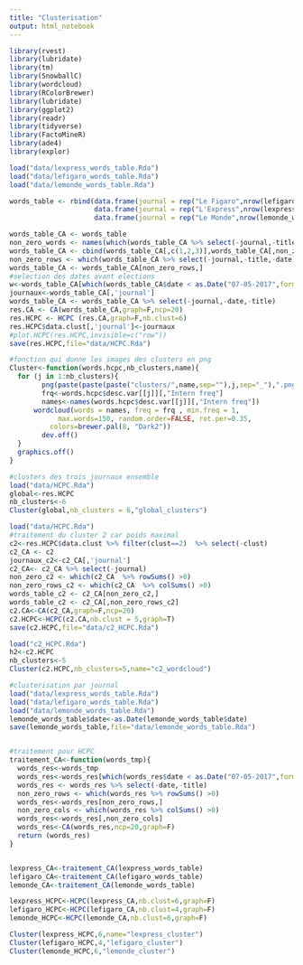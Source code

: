 ```yaml
---
title: "Clusterisation"
output: html_notebook
---
```


```r
library(rvest)
library(lubridate)
library(tm)
library(SnowballC)
library(wordcloud)
library(RColorBrewer)
library(lubridate)
library(ggplot2)
library(readr)
library(tidyverse)
library(FactoMineR)
library(ade4)
library(explor)
```


```r
load("data/lexpress_words_table.Rda")
load("data/lefigaro_words_table.Rda")
load("data/lemonde_words_table.Rda")

words_table <- rbind(data.frame(journal = rep("Le Figaro",nrow(lefigaro_words_table)),lefigaro_words_table),
                     data.frame(journal = rep("L'Express",nrow(lexpress_words_table)),lexpress_words_table),
                     data.frame(journal = rep("Le Monde",nrow(lemonde_words_table)),lemonde_words_table))

words_table_CA <- words_table 
non_zero_words <- names(which(words_table_CA %>% select(-journal,-title,-date) %>% colSums() >0))
words_table_CA <- cbind(words_table_CA[,c(1,2,3)],words_table_CA[,non_zero_words])
non_zero_rows <- which(words_table_CA %>% select(-journal,-title,-date) %>% rowSums() >0)
words_table_CA <- words_table_CA[non_zero_rows,]
#selection des dates avant elections
w<-words_table_CA[which(words_table_CA$date < as.Date("07-05-2017",format="%d-%m-%Y")),]
journaux<-words_table_CA[,'journal']
words_table_CA <- words_table_CA %>% select(-journal,-date,-title)
res.CA <- CA(words_table_CA,graph=F,ncp=20)
res.HCPC <- HCPC (res.CA,graph=F,nb.clust=6)
res.HCPC$data.clust[,'journal']<-journaux
#plot.HCPC(res.HCPC,invisible=c("row"))
save(res.HCPC,file="data/HCPC.Rda")

#fonction qui donne les images des clusters en png
Cluster<-function(words.hcpc,nb_clusters,name){
  for (j in 1:nb_clusters){
        png(paste(paste(paste("clusters/",name,sep=""),j,sep="_"),".png",sep=""),    width=6, height=6, units="in", res=150)
        frq<-words.hcpc$desc.var[[j]][,"Intern freq"]
        names<-names(words.hcpc$desc.var[[j]][,"Intern freq"])
      wordcloud(words = names, freq = frq , min.freq = 1,
            max.words=150, random.order=FALSE, rot.per=0.35, 
          colors=brewer.pal(8, "Dark2"))
        dev.off()
  }
  graphics.off()
}

```


```r
#clusters des trois journaux ensemble
load("data/HCPC.Rda")
global<-res.HCPC
nb_clusters<-6
Cluster(global,nb_clusters = 6,"global_clusters")

```


```r
load("data/HCPC.Rda")
#traitement du cluster 2 car poids maximal
c2<-res.HCPC$data.clust %>% filter(clust==2)  %>% select(-clust)
c2_CA <- c2
journaux_c2<-c2_CA[,'journal']
c2_CA<- c2_CA %>% select(-journal) 
non_zero_c2 <- which(c2_CA  %>% rowSums() >0)
non_zero_rows_c2 <- which(c2_CA  %>% colSums() >0)
words_table_c2 <- c2_CA[non_zero_c2,]
words_table_c2 <- c2_CA[,non_zero_rows_c2]
c2.CA<-CA(c2_CA,graph=F,ncp=20)
c2.HCPC<-HCPC(c2.CA,nb.clust = 5,graph=T)
save(c2.HCPC,file="data/c2_HCPC.Rda")
```


```r
load("c2_HCPC.Rda")
h2<-c2.HCPC
nb_clusters<-5
Cluster(c2.HCPC,nb_clusters=5,name="c2_wordcloud")

```

```r
#clusterisation par journal
load("data/lexpress_words_table.Rda")
load("data/lefigaro_words_table.Rda")
load("data/lemonde_words_table.Rda")
lemonde_words_table$date<-as.Date(lemonde_words_table$date)
save(lemonde_words_table,file="data/lemonde_words_table.Rda")


#traitement pour HCPC
traitement_CA<-function(words_tmp){
  words_res<-words_tmp
  words_res<-words_res[which(words_res$date < as.Date("07-05-2017",format="%d-%m-%Y")),]
  words_res <- words_res %>% select(-date,-title)
  non_zero_rows <- which(words_res %>% rowSums() >0)
  words_res<-words_res[non_zero_rows,]
  non_zero_cols <- which(words_res %>% colSums() >0)
  words_res<-words_res[,non_zero_cols]
  words_res<-CA(words_res,ncp=20,graph=F)
  return (words_res)
}


lexpress_CA<-traitement_CA(lexpress_words_table)
lefigaro_CA<-traitement_CA(lefigaro_words_table)
lemonde_CA<-traitement_CA(lemonde_words_table)

lexpress_HCPC<-HCPC(lexpress_CA,nb.clust=6,graph=F)
lefigaro_HCPC<-HCPC(lefigaro_CA,nb.clust=4,graph=F)
lemonde_HCPC<-HCPC(lemonde_CA,nb.clust=6,graph=F)

Cluster(lexpress_HCPC,6,name="lexpress_cluster")
Cluster(lefigaro_HCPC,4,"lefigaro_cluster")
Cluster(lemonde_HCPC,6,"lemonde_cluster")

```
